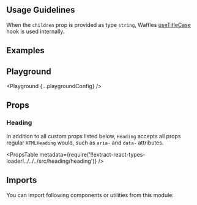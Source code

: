 


<Layout title="Heading" description="🚧 This page is under construction">

## Usage Guidelines

When the `children` prop is provided as type `string`, Waffles [useTitleCase](/components/hooks/#usetitlecase) hook is used internally.

## Examples

<Example title="Sizes" path="heading/sizes">
  <Sizes />
</Example>

<Example title="Inverted" path="heading/inverted" darkPreview>
  <Inverted />
</Example>

## Playground

<Playground {...playgroundConfig} />

## Props

### Heading

In addition to all custom props listed below, `Heading` accepts all props regular `HTMLHeading` would, such as `aria-` and `data-` attributes.

<PropsTable
  metadata={require('!!extract-react-types-loader!../../../src/heading/heading')}
/>

## Imports

You can import following components or utilities from this module:

<Imports module={HeadingExports} path="@datacamp/waffles/heading" />

</Layout>
